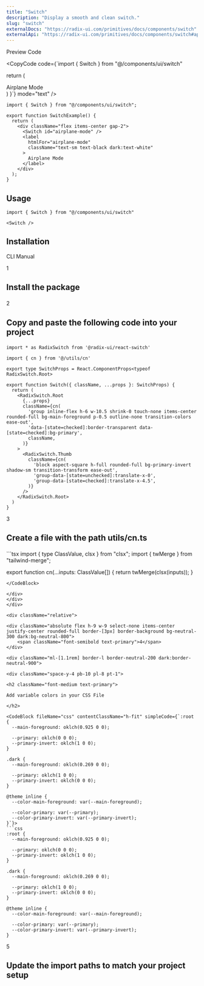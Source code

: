 ```yaml
---
title: "Switch"
description: "Display a smooth and clean switch."
slug: "switch"
externalDocs: "https://radix-ui.com/primitives/docs/components/switch"
externalApi: "https://radix-ui.com/primitives/docs/components/switch#api-reference"
---
```


<Tabs defaultValue="preview">

<div className="flex items-center justify-between border-b dark:border-neutral-800/60 border-neutral-300/50 pr-3">

<TabsList>
	<TabsTrigger value="preview">Preview</TabsTrigger>
	<TabsTrigger value="code">Code</TabsTrigger>
</TabsList>

<CopyCode 
	code={`import { Switch } from "@/components/ui/switch"

  return (
    <div className="flex items-center gap-2">
      <Switch id="airplane-mode" />
      <label
        htmlFor="airplane-mode"
        className="text-sm text-black dark:text-white"
      >
        Airplane Mode
      </label>
    </div>
  )
}`}
	mode="text"
/>

</div>

<TabsContent value="preview">

<ComponentView className="h-[349px] flex items-center justify-center">

<SwitchExample />

</ComponentView>

</TabsContent>

<TabsContent value="code">

<CodeBlock contentClassName="h-fit">

```tsx
import { Switch } from "@/components/ui/switch";

export function SwitchExample() {
  return (
    <div className="flex items-center gap-2">
      <Switch id="airplane-mode" />
      <label
        htmlFor="airplane-mode"
        className="text-sm text-black dark:text-white"
      >
        Airplane Mode
      </label>
    </div>
  );
}
```

</CodeBlock>

</TabsContent>

</Tabs>

<div className="space-y-2 pt-4">

<div className="pb-3 border-b dark:border-neutral-800/60 border-neutral-300/50">

## Usage

</div>

<CodeBlock className="mt-6" contentClassName="h-fit">

```tsx
import { Switch } from "@/components/ui/switch"
```
</CodeBlock>

<CodeBlock className="mt-4" contentClassName="h-fit">

```tsx
<Switch />
```
</CodeBlock>

</div>

<div className="space-y-2 pt-6">

## Installation

<Tabs defaultValue="cli">

<div className="flex items-center justify-between border-b dark:border-neutral-800/60 border-neutral-300/50 pr-3">

<TabsList>
	<TabsTrigger value="cli">CLI</TabsTrigger>
	<TabsTrigger value="manual">Manual</TabsTrigger>
</TabsList>

</div>

<TabsContent value="cli">

<CommandBlock 
	npmCommand="npx @luxeui/ui add switch" 
	pnpmCommand="pnpm dlx @luxeui/ui add switch" 
	yarnCommand="npx @luxeui/ui add switch" 
	bunCommand="bunx --bun @luxeui/ui add switch" 
/>

</TabsContent>

<TabsContent value="manual">

<div>

<div className="relative">

<div className="absolute flex h-9 w-9 select-none items-center justify-center rounded-full border-[3px] border-background bg-neutral-300 dark:bg-neutral-800">
	<span className="font-semibold text-primary">1</span>
</div>

<div className="ml-[1.1rem] border-l border-neutral-200 dark:border-neutral-900">
	
<div className="space-y-4 pb-10 pl-8 pt-1">

<h2 className="font-medium text-primary">

Install the package

</h2>

<CommandBlock 
	npmCommand="npm i @radix-ui/react-switch clsx tailwind-merge" 
	pnpmCommand="pnpm add @radix-ui/react-switch clsx tailwind-merge" 
	yarnCommand="yarn add @radix-ui/react-switch clsx tailwind-merge" 
	bunCommand="bun add @radix-ui/react-switch clsx tailwind-merge" 
/>

</div>
</div>
</div>

<div className="relative">

<div className="absolute flex h-9 w-9 select-none items-center justify-center rounded-full border-[3px] border-background bg-neutral-300 dark:bg-neutral-800">
	<span className="font-semibold text-primary">2</span>
</div>

<div className="ml-[1.1rem] border-l border-neutral-200 dark:border-neutral-900">
	
<div className="space-y-4 pb-10 pl-8 pt-1">

<h2 className="font-medium text-primary">

Copy and paste the following code into your project

</h2>

<CodeBlock fileName="switch.tsx">

```tsx
import * as RadixSwitch from '@radix-ui/react-switch'

import { cn } from '@/utils/cn'

export type SwitchProps = React.ComponentProps<typeof RadixSwitch.Root>

export function Switch({ className, ...props }: SwitchProps) {
  return (
    <RadixSwitch.Root
      {...props}
      className={cn(
        'group inline-flex h-6 w-10.5 shrink-0 touch-none items-center rounded-full bg-main-foreground p-0.5 outline-none transition-colors ease-out',
        'data-[state=checked]:border-transparent data-[state=checked]:bg-primary',
        className,
      )}
    >
      <RadixSwitch.Thumb
        className={cn(
          'block aspect-square h-full rounded-full bg-primary-invert shadow-sm transition-transform ease-out',
          'group-data-[state=unchecked]:translate-x-0',
          'group-data-[state=checked]:translate-x-4.5',
        )}
      />
    </RadixSwitch.Root>
  )
}
```

</CodeBlock>

</div>
</div>
</div>

<div className="relative">

<div className="absolute flex h-9 w-9 select-none items-center justify-center rounded-full border-[3px] border-background bg-neutral-300 dark:bg-neutral-800">
	<span className="font-semibold text-primary">3</span>
</div>

<div className="ml-[1.1rem] border-l border-neutral-200 dark:border-neutral-900">
	
<div className="space-y-4 pb-10 pl-8 pt-1">

<h2 className="font-medium text-primary">

Create a file with the path <CodeHighlight>utils/cn.ts</CodeHighlight>

</h2>

<CodeBlock fileName="utils/cn.ts" customFilePath="utils/cn.ts" contentClassName="h-fit">
```tsx
import { type ClassValue, clsx } from "clsx";
import { twMerge } from "tailwind-merge";

export function cn(...inputs: ClassValue[]) {
  return twMerge(clsx(inputs));
}
```
</CodeBlock>

</div>
</div>
</div>

<div className="relative">

<div className="absolute flex h-9 w-9 select-none items-center justify-center rounded-full border-[3px] border-background bg-neutral-300 dark:bg-neutral-800">
	<span className="font-semibold text-primary">4</span>
</div>

<div className="ml-[1.1rem] border-l border-neutral-200 dark:border-neutral-900">
	
<div className="space-y-4 pb-10 pl-8 pt-1">

<h2 className="font-medium text-primary">

Add variable colors in your CSS File

</h2>

<CodeBlock fileName="css" contentClassName="h-fit" simpleCode={`:root {
  --main-foreground: oklch(0.925 0 0);

  --primary: oklch(0 0 0);
  --primary-invert: oklch(1 0 0);
}

.dark {
  --main-foreground: oklch(0.269 0 0);

  --primary: oklch(1 0 0);
  --primary-invert: oklch(0 0 0);
}

@theme inline {
  --color-main-foreground: var(--main-foreground);

  --color-primary: var(--primary);
  --color-primary-invert: var(--primary-invert);
}`}>
```css
:root {
  --main-foreground: oklch(0.925 0 0);

  --primary: oklch(0 0 0);
  --primary-invert: oklch(1 0 0);
}

.dark {
  --main-foreground: oklch(0.269 0 0);

  --primary: oklch(1 0 0);
  --primary-invert: oklch(0 0 0);
}

@theme inline {
  --color-main-foreground: var(--main-foreground);

  --color-primary: var(--primary);
  --color-primary-invert: var(--primary-invert);
}
```
</CodeBlock>

</div>
</div>
</div>

<div className="relative">

<div className="absolute flex h-9 w-9 select-none items-center justify-center rounded-full border-[3px] border-background bg-neutral-300 dark:bg-neutral-800">
	
<span className="font-semibold text-primary">5</span>

</div>

<div className="ml-[1.1rem] border-l border-neutral-200 dark:border-neutral-900">

<div className="space-y-4 pl-8 pt-1">

<h2 className="font-medium text-primary">

Update the import paths to match your project setup

</h2>

</div>
</div>
</div>
</div>

</TabsContent>

</Tabs>

</div>